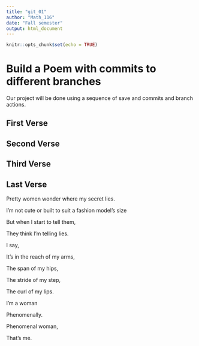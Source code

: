 ```yaml
---
title: "git_01"
author: "Math_116"
date: "Fall semester"
output: html_document
---
```


```r
knitr::opts_chunk$set(echo = TRUE)
```
# Build a Poem with commits to different branches
Our project will be done using a sequence of save and commits and branch actions.
<!-- Do not modify or change any text in "!--" bracketed areas such as this --- these are instructions to
you, if you change any of this the git program will notice it and compromise your git merging strategy !-->

## First Verse 
<!--Put the first five lines of a poem by Lewis Carrol in this section!-->

## Second Verse
<!--Put the first five lines of a poem by Robert Frost here!-->

## Third Verse
<!--Put the first two verses of The Walrus and the Carpenter here!-->

## Last Verse
<!--Put a short poem of your choice 8-20 lines,here!-->
Pretty women wonder where my secret lies.

I’m not cute or built to suit a fashion model’s size  

But when I start to tell them,

They think I’m telling lies.

I say,

It’s in the reach of my arms,

The span of my hips, 

The stride of my step,   

The curl of my lips. 

I’m a woman

Phenomenally.

Phenomenal woman,   

That’s me.